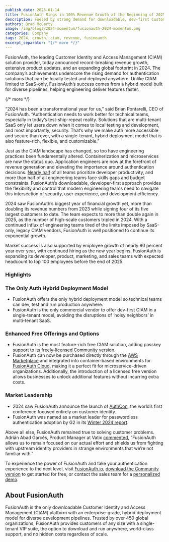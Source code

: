 ```yaml
---
publish_date: 2025-01-14
title: FusionAuth Rings in 100% Revenue Growth at the Beginning of 2025
description: Fueled by strong demand for downloadable, dev-first Customer Access and Identity Management (CIAM)
authors: Brad McCarty
image: /img/blogs/2024-momentum/fusionauth-2024-momentum.png
categories: Company
tags: 2024, growth, ciam, revenue, fusinoauth
excerpt_separator: "{/* more */}"
---
```


FusionAuth, the leading Customer Identity and Access Management (CIAM) solution provider, today announced record-breaking revenue growth, extensive product updates, and an expanding global footprint in 2024. The company’s achievements underscore the rising demand for authentication solutions that can be locally tested and deployed anywhere. Unlike CIAM limited to SaaS-only, FusionAuth’s success comes from a hybrid model built for diverse pipelines, helping engineering deliver features faster.

{/* more */}

“2024 has been a transformational year for us,” said Brian Pontarelli, CEO of FusionAuth. “Authentication needs to work better for technical teams, especially in today’s test-ship-repeat reality. Solutions that are multi-tenant SaaS only let users down when it comes to local testing and development, and most importantly, security. That’s why we make auth more accessible and secure than ever, with a single-tenant, hybrid deployment model that is also feature-rich, flexible, and customizable.”

Just as the CIAM landscape has changed, so too have engineering practices been fundamentally altered. Containerization and microservices are now the status quo. Application engineers are now at the forefront of revenue generation and elevating the importance around authentication decisions. [Nearly half](https://www.gartner.com/peer-community/oneminuteinsights/omi-2024-software-engineering-priorities-challenges-top-mind-hfe) of all teams prioritize developer productivity, and more than half of all engineering teams face skills gaps and budget constraints. FusionAuth’s downloadable, developer-first approach provides the flexibility and control that modern engineering teams need to navigate this intersection of security, user experience, and development efficiency.

2024 saw FusionAuth’s biggest year of financial growth yet, more than doubling its revenue numbers from 2023 while signing four of its five largest customers to date. The team expects to more than double again in 2025, as the number of high-scale customers tripled in 2024. With a continued influx of engineering teams tired of the limits imposed by SaaS-only, legacy CIAM vendors, FusionAuth is well positioned to continue its exponential growth.

Market success is also supported by employee growth of nearly 80 percent year over year, with continued hiring as the new year begins. FusionAuth is expanding its developer, product, marketing, and sales teams with expected headcount to top 100 employees before the end of 2025.

### Highlights

### The Only Auth Hybrid Deployment Model

- FusionAuth offers the only hybrid deployment model so technical teams can dev, test and run production anywhere.
- FusionAuth is the only commercial vendor to offer dev-first CIAM in a single-tenant model, avoiding the disruptions of ‘noisy neighbors’ in multi-tenant SaaS.

### Enhanced Free Offerings and Options

- FusionAuth is the most feature-rich free CIAM solution, adding passkey support to its [freely-licensed Community version.](/download)
- FusionAuth can now be purchased directly through the [AWS Marketplace](https://aws.amazon.com/marketplace/pp/prodview-65uhkzzoaqnwa) and integrated into container-based environments for [FusionAuth Cloud](/platform/fusionauth-cloud), making it a perfect fit for microservice-driven organizations. Additionally, the introduction of a licensed free version allows businesses to unlock additional features without incurring extra costs.

### Market Leadership

- 2024 saw FusionAuth announce the launch of [AuthCon,](https://www.authcon.io/) the world’s first conference focused entirely on customer identity.
- FusionAuth was named as a market leader for passwordless authentication adoption by G2 in its [Winter 2024 report](https://research.g2.com/market-reports).

Above all else, FusionAuth remained true to solving customer problems. Adrián Abad Garcés, Product Manager at Vatix [commented](/blog/vatix-fusionauth), ”FusionAuth allows us to remain focused on our actual effort and shields us from fighting with upstream identity providers in strange environments that we’re not familiar with.”

To experience the power of FusionAuth and take your authentication experience to the next level, visit [FusionAuth.io](/), [download the Community version](/download) to get started for free, or contact the sales team for a [personalized demo](/contact).

## About FusionAuth

FusionAuth is the only downloadable Customer Identity and Access Management (CIAM) platform with an enterprise-grade, hybrid deployment model for diverse development pipelines. Trusted by over 450 global organizations, FusionAuth provides customers of any size with a single-tenant VIP suite, the option to download and run anywhere, world-class support, and no hidden costs regardless of scale.
